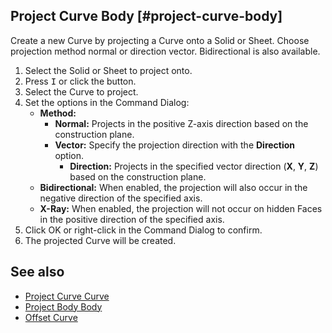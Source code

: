 
## Project Curve Body [#project-curve-body]

<Reference shortcut="" command="Project Curve Body" button="" />

Create a new Curve by projecting a Curve onto a Solid or Sheet. Choose projection method normal or direction vector. Bidirectional is also available.

1. Select the Solid or Sheet to project onto.
2. Press <kbd>I</kbd> or click the button.
3. Select the  Curve to project.
4. Set the options in the Command Dialog:
   - **Method:**
     - **Normal:** Projects in the positive Z-axis direction based on the construction plane.
     - **Vector:** Specify the projection direction with the **Direction** option.
         - **Direction:** Projects in the specified vector direction (**X**, **Y**, **Z**) based on the construction plane.
   - **Bidirectional:** When enabled, the projection will also occur in the negative direction of the specified axis.
   - **X-Ray:** When enabled, the projection will not occur on hidden Faces in the positive direction of the specified axis.
5. Click OK or right-click in the Command Dialog to confirm.
6. The projected Curve will be created.

## See also
- [Project Curve Curve](./project-curve-curve)
- [Project Body Body](./project-body-body)
- [Offset Curve](./offset-curve)




